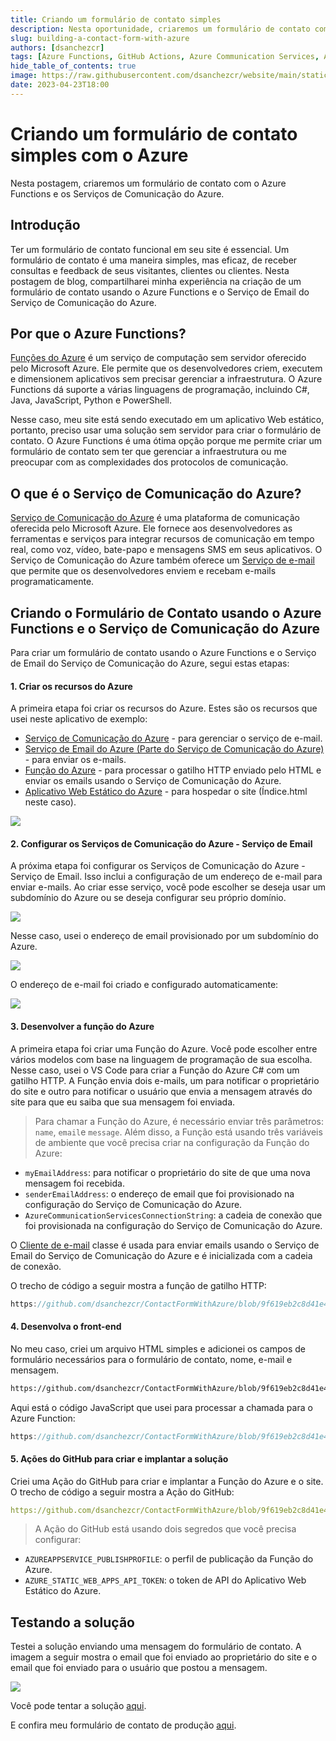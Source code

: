 ```yaml
---
title: Criando um formulário de contato simples
description: Nesta oportunidade, criaremos um formulário de contato com o Azure Functions e os Serviços de Comunicação do Azure
slug: building-a-contact-form-with-azure
authors: [dsanchezcr]
tags: [Azure Functions, GitHub Actions, Azure Communication Services, Azure Static Web Apps]
hide_table_of_contents: true
image: https://raw.githubusercontent.com/dsanchezcr/website/main/static/img/BuiltContactForm/ContactForm.jpg
date: 2023-04-23T18:00
---
```

# Criando um formulário de contato simples com o Azure

Nesta postagem, criaremos um formulário de contato com o Azure Functions e os Serviços de Comunicação do Azure.
<!--truncate-->
## Introdução

Ter um formulário de contato funcional em seu site é essencial. Um formulário de contato é uma maneira simples, mas eficaz, de receber consultas e feedback de seus visitantes, clientes ou clientes. Nesta postagem de blog, compartilharei minha experiência na criação de um formulário de contato usando o Azure Functions e o Serviço de Email do Serviço de Comunicação do Azure.

## Por que o Azure Functions?

[Funções do Azure](https://learn.microsoft.com/azure/azure-functions/functions-overview) é um serviço de computação sem servidor oferecido pelo Microsoft Azure. Ele permite que os desenvolvedores criem, executem e dimensionem aplicativos sem precisar gerenciar a infraestrutura. O Azure Functions dá suporte a várias linguagens de programação, incluindo C#, Java, JavaScript, Python e PowerShell.

Nesse caso, meu site está sendo executado em um aplicativo Web estático, portanto, preciso usar uma solução sem servidor para criar o formulário de contato. O Azure Functions é uma ótima opção porque me permite criar um formulário de contato sem ter que gerenciar a infraestrutura ou me preocupar com as complexidades dos protocolos de comunicação.

## O que é o Serviço de Comunicação do Azure?

[Serviço de Comunicação do Azure](https://learn.microsoft.com/azure/communication-services/overview) é uma plataforma de comunicação oferecida pelo Microsoft Azure. Ele fornece aos desenvolvedores as ferramentas e serviços para integrar recursos de comunicação em tempo real, como voz, vídeo, bate-papo e mensagens SMS em seus aplicativos. O Serviço de Comunicação do Azure também oferece um [Serviço de e-mail](https://learn.microsoft.com/azure/communication-services/concepts/email/email-overview) que permite que os desenvolvedores enviem e recebam e-mails programaticamente.

## Criando o Formulário de Contato usando o Azure Functions e o Serviço de Comunicação do Azure

Para criar um formulário de contato usando o Azure Functions e o Serviço de Email do Serviço de Comunicação do Azure, segui estas etapas:

#### 1. Criar os recursos do Azure

A primeira etapa foi criar os recursos do Azure. Estes são os recursos que usei neste aplicativo de exemplo:

*   [Serviço de Comunicação do Azure](https://learn.microsoft.com/azure/communication-services/quickstarts/create-communication-resource) - para gerenciar o serviço de e-mail.
*   [Serviço de Email do Azure (Parte do Serviço de Comunicação do Azure)](https://learn.microsoft.com/azure/communication-services/quickstarts/email/create-email-communication-resource) - para enviar os e-mails.
*   [Função do Azure](https://learn.microsoft.com/azure/azure-functions/functions-create-first-function-vs-code?pivots=programming-language-csharp) - para processar o gatilho HTTP enviado pelo HTML e enviar os emails usando o Serviço de Comunicação do Azure.
*   [Aplicativo Web Estático do Azure](https://learn.microsoft.com/azure/static-web-apps/getting-started) - para hospedar o site (Índice.html neste caso).

![](pathname:///img/BuiltContactForm/AzureResourceVisualizer.jpg)

#### 2. Configurar os Serviços de Comunicação do Azure - Serviço de Email

A próxima etapa foi configurar os Serviços de Comunicação do Azure - Serviço de Email. Isso inclui a configuração de um endereço de e-mail para enviar e-mails. Ao criar esse serviço, você pode escolher se deseja usar um subdomínio do Azure ou se deseja configurar seu próprio domínio.

![](pathname:///img/BuiltContactForm/AzureEmailCommunicationService.jpg)

Nesse caso, usei o endereço de email provisionado por um subdomínio do Azure.

![](pathname:///img/BuiltContactForm/DomainProvision.jpg)

O endereço de e-mail foi criado e configurado automaticamente:

![](pathname:///img/BuiltContactForm/EmailCommunicationService.jpg)

#### 3. Desenvolver a função do Azure

A primeira etapa foi criar uma Função do Azure. Você pode escolher entre vários modelos com base na linguagem de programação de sua escolha. Nesse caso, usei o VS Code para criar a Função do Azure C# com um gatilho HTTP. A Função envia dois e-mails, um para notificar o proprietário do site e outro para notificar o usuário que envia a mensagem através do site para que eu saiba que sua mensagem foi enviada.

> Para chamar a Função do Azure, é necessário enviar três parâmetros: `name`, `email`e `message`.
> Além disso, a Função está usando três variáveis de ambiente que você precisa criar na configuração da Função do Azure:

*   `myEmailAddress`: para notificar o proprietário do site de que uma nova mensagem foi recebida.
*   `senderEmailAddress`: o endereço de email que foi provisionado na configuração do Serviço de Comunicação do Azure.
*   `AzureCommunicationServicesConnectionString`: a cadeia de conexão que foi provisionada na configuração do Serviço de Comunicação do Azure.

O [Cliente de e-mail](https://learn.microsoft.com/dotnet/api/azure.communication.email.emailclient?view=azure-dotnet) classe é usada para enviar emails usando o Serviço de Email do Serviço de Comunicação do Azure e é inicializada com a cadeia de conexão.

O trecho de código a seguir mostra a função de gatilho HTTP:

```c reference title="Azure Function HTTP Trigger - SendEmails.cs"
https://github.com/dsanchezcr/ContactFormWithAzure/blob/9f619eb2c8d41e45574557dbf3c2f95486391d30/api/SendEmails.cs#L17-L57
```

#### 4. Desenvolva o front-end

No meu caso, criei um arquivo HTML simples e adicionei os campos de formulário necessários para o formulário de contato, nome, e-mail e mensagem.

```html reference title="Form to to send the email"
https://github.com/dsanchezcr/ContactFormWithAzure/blob/9f619eb2c8d41e45574557dbf3c2f95486391d30/Index.html#L123-L137
```

Aqui está o código JavaScript que usei para processar a chamada para o Azure Function:

```javascript reference title="JavaScript code to call the Azure Function"
https://github.com/dsanchezcr/ContactFormWithAzure/blob/9f619eb2c8d41e45574557dbf3c2f95486391d30/Index.html#L8-L32
```

#### 5. Ações do GitHub para criar e implantar a solução

Criei uma Ação do GitHub para criar e implantar a Função do Azure e o site. O trecho de código a seguir mostra a Ação do GitHub:

```yaml reference title="GitHub Action to build and deploy the solution"
https://github.com/dsanchezcr/ContactFormWithAzure/blob/9f619eb2c8d41e45574557dbf3c2f95486391d30/.github/workflows/main_contactformwithazure.yml#L1-L45
```

> A Ação do GitHub está usando dois segredos que você precisa configurar:

*   `AZUREAPPSERVICE_PUBLISHPROFILE`: o perfil de publicação da Função do Azure.
*   `AZURE_STATIC_WEB_APPS_API_TOKEN`: o token de API do Aplicativo Web Estático do Azure.

## Testando a solução

Testei a solução enviando uma mensagem do formulário de contato. A imagem a seguir mostra o email que foi enviado ao proprietário do site e o email que foi enviado para o usuário que postou a mensagem.

![](pathname:///img/BuiltContactForm/ContactFormResult.jpg)

Você pode tentar a solução [aqui](https://purple-sky-05cd51e0f.3.azurestaticapps.net/Index.html).

E confira meu formulário de contato de produção [aqui](https://dsanchezcr.com/contact).